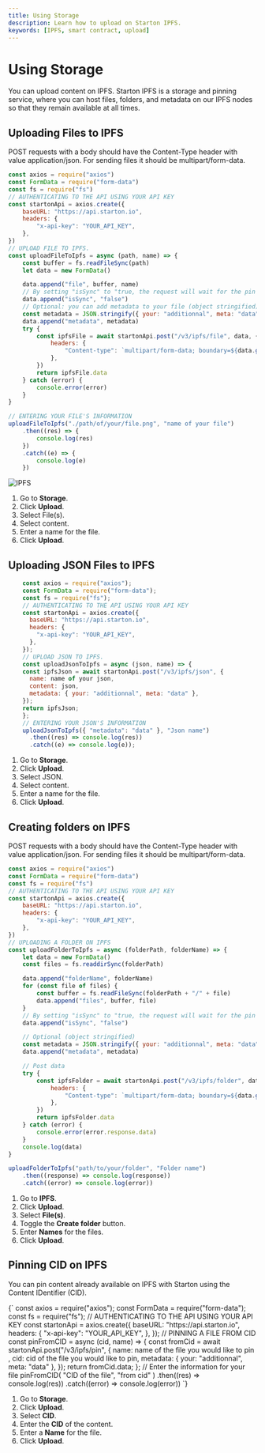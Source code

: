 ```yaml
---
title: Using Storage
description: Learn how to upload on Starton IPFS.
keywords: [IPFS, smart contract, upload]
---
```



# Using Storage

You can upload content on IPFS. Starton IPFS is a storage and pinning service, where you can host files, folders, and metadata on our IPFS nodes so that they remain available at all times.



## Uploading Files to IPFS

<Tabs>
<TabItem value="code" label="From Code">

POST requests with a body should have the Content-Type header with value application/json.
For sending files it should be multipart/form-data.

```jsx showLineNumbers
const axios = require("axios")
const FormData = require("form-data")
const fs = require("fs")
// AUTHENTICATING TO THE API USING YOUR API KEY
const startonApi = axios.create({
	baseURL: "https://api.starton.io",
	headers: {
		"x-api-key": "YOUR_API_KEY",
	},
})
// UPLOAD FILE TO IPFS.
const uploadFileToIpfs = async (path, name) => {
	const buffer = fs.readFileSync(path)
	let data = new FormData()

	data.append("file", buffer, name)
	// By setting "isSync" to "true, the request will wait for the pin before completing"
	data.append("isSync", "false")
	// Optional: you can add metadata to your file (object stringified)
	const metadata = JSON.stringify({ your: "additionnal", meta: "data" })
	data.append("metadata", metadata)
	try {
		const ipfsFile = await startonApi.post("/v3/ipfs/file", data, {
			headers: {
				"Content-type": `multipart/form-data; boundary=${data.getBoundary()}`,
			},
		})
		return ipfsFile.data
	} catch (error) {
		console.error(error)
	}
}

// ENTERING YOUR FILE'S INFORMATION
uploadFileToIpfs("./path/of/your/file.png", "name of your file")
	.then((res) => {
		console.log(res)
	})
	.catch((e) => {
		console.log(e)
	})
```

</TabItem>
<TabItem value="dashboard" label="From Dashboard">

![IPFS](img/IPFS.png)

1. Go to **Storage**.
1. Click **Upload**.
1. Select File(s).
1. Select content.
1. Enter a name for the file.
1. Click **Upload**.

</TabItem>
</Tabs>

## Uploading JSON Files to IPFS

<Tabs>
<TabItem value="code" label="From Code">

```jsx showLineNumbers
    const axios = require("axios");
    const FormData = require("form-data");
    const fs = require("fs");
    // AUTHENTICATING TO THE API USING YOUR API KEY
    const startonApi = axios.create({
      baseURL: "https://api.starton.io",
      headers: {
        "x-api-key": "YOUR_API_KEY",
      },
    });
    // UPLOAD JSON TO IPFS.
    const uploadJsonToIpfs = async (json, name) => {
    const ipfsJson = await startonApi.post("/v3/ipfs/json", {
      name: name of your json,
      content: json,
      metadata: { your: "additionnal", meta: "data" },
    });
    return ipfsJson;
    };
    // ENTERING YOUR JSON'S INFORMATION
    uploadJsonToIpfs({ "metadata": "data" }, "Json name")
      .then((res) => console.log(res))
      .catch((e) => console.log(e));

```

</TabItem>
<TabItem value="dashboard" label="From Dashboard">

1. Go to **Storage**.
1. Click **Upload**.
1. Select JSON.
1. Select content.
1. Enter a name for the file.
1. Click **Upload**.

</TabItem>
</Tabs>

## Creating folders on IPFS

<Tabs>
<TabItem value="code" label="From Code">

POST requests with a body should have the Content-Type header with value application/json.
For sending files it should be multipart/form-data.

```jsx showLineNumbers
const axios = require("axios")
const FormData = require("form-data")
const fs = require("fs")
// AUTHENTICATING TO THE API USING YOUR API KEY
const startonApi = axios.create({
	baseURL: "https://api.starton.io",
	headers: {
		"x-api-key": "YOUR_API_KEY",
	},
})
// UPLOADING A FOLDER ON IPFS
const uploadFolderToIpfs = async (folderPath, folderName) => {
	let data = new FormData()
	const files = fs.readdirSync(folderPath)

	data.append("folderName", folderName)
	for (const file of files) {
		const buffer = fs.readFileSync(folderPath + "/" + file)
		data.append("files", buffer, file)
	}
	// By setting "isSync" to "true, the request will wait for the pin before completing"
	data.append("isSync", "false")

	// Optional (object stringified)
	const metadata = JSON.stringify({ your: "additionnal", meta: "data" })
	data.append("metadata", metadata)

	// Post data
	try {
		const ipfsFolder = await startonApi.post("/v3/ipfs/folder", data, {
			headers: {
				"Content-type": `multipart/form-data; boundary=${data.getBoundary()}`,
			},
		})
		return ipfsFolder.data
	} catch (error) {
		console.error(error.response.data)
	}
	console.log(data)
}

uploadFolderToIpfs("path/to/your/folder", "Folder name")
	.then((response) => console.log(response))
	.catch((error) => console.log(error))
```

</TabItem>
<TabItem value="dashboard" label="From Dashboard">

1. Go to **IPFS**.
1. Click **Upload**.
1. Select **File(s)**.
1. Toggle the **Create folder** button.
1. Enter **Names** for the files.
1. Click **Upload**.

</TabItem>
</Tabs>

## Pinning CID on IPFS

You can pin content already available on IPFS with Starton using the Content IDentifier (CID).

<Tabs>
<TabItem value="code" label="From Code">
<CodeBlock language="jsx" showLineNumbers>
{`  const axios = require("axios");
    const FormData = require("form-data");
    const fs = require("fs");
    // AUTHENTICATING TO THE API USING YOUR API KEY
    const startonApi = axios.create({
      baseURL: "https://api.starton.io",
      headers: {
        "x-api-key": "YOUR_API_KEY",
      },
    });
    // PINNING A FILE FROM CID
    const pinFromCID = async (cid, name) => {
    const fromCid = await startonApi.post("/v3/ipfs/pin", {
      name: name of the file you would like to pin ,
      cid: cid of the file you would like to pin,
      metadata: { your: "additionnal", meta: "data" },
    });
    return fromCid.data;
  };
  // Enter the information for your file
  pinFromCID(
    "CID of the file",
    "from cid"
  )
    .then((res) => console.log(res))
    .catch((error) => console.log(error))
`}
</CodeBlock>
</TabItem>
<TabItem value="dashboard" label="From Dashboard">

1. Go to **Storage**.
1. Click **Upload**.
1. Select **CID**.
1. Enter the **CID** of the content.
1. Enter a **Name** for the file.
1. Click **Upload**.

</TabItem>
</Tabs>
